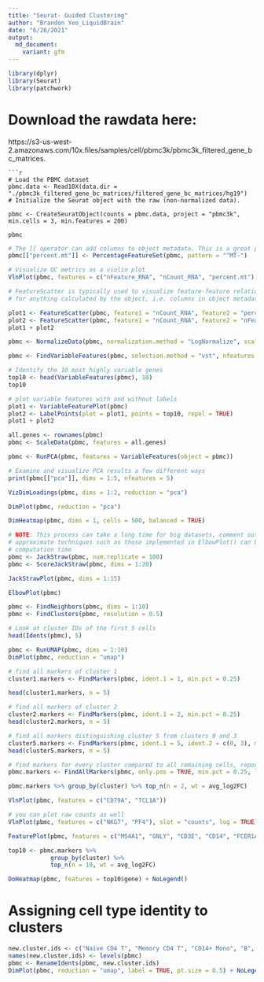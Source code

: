 ```yaml
---
title: "Seurat- Guided Clustering"
author: "Brandon Yeo_LiquidBrain"
date: "6/26/2021"
output:
  md_document:
    variant: gfm
---
```



```r
library(dplyr)
library(Seurat)
library(patchwork)
```

# Download the rawdata here: 
https://s3-us-west-2.amazonaws.com/10x.files/samples/cell/pbmc3k/pbmc3k_filtered_gene_bc_matrices.
```
```r
# Load the PBMC dataset
pbmc.data <- Read10X(data.dir = "./pbmc3k_filtered_gene_bc_matrices/filtered_gene_bc_matrices/hg19")
# Initialize the Seurat object with the raw (non-normalized data).

pbmc <- CreateSeuratObject(counts = pbmc.data, project = "pbmc3k", min.cells = 3, min.features = 200)

pbmc
```


```r
# The [[ operator can add columns to object metadata. This is a great place to stash QC stats
pbmc[["percent.mt"]] <- PercentageFeatureSet(pbmc, pattern = "^MT-")

# Visualize QC metrics as a violin plot
VlnPlot(pbmc, features = c("nFeature_RNA", "nCount_RNA", "percent.mt"), ncol = 3)
```


```r
# FeatureScatter is typically used to visualize feature-feature relationships, but can be used
# for anything calculated by the object, i.e. columns in object metadata, PC scores etc.

plot1 <- FeatureScatter(pbmc, feature1 = "nCount_RNA", feature2 = "percent.mt")
plot2 <- FeatureScatter(pbmc, feature1 = "nCount_RNA", feature2 = "nFeature_RNA")
plot1 + plot2
```


```r
pbmc <- NormalizeData(pbmc, normalization.method = "LogNormalize", scale.factor = 10000)

pbmc <- FindVariableFeatures(pbmc, selection.method = "vst", nfeatures = 2000)
```


```r
# Identify the 10 most highly variable genes
top10 <- head(VariableFeatures(pbmc), 10)
top10
```


```r
# plot variable features with and without labels
plot1 <- VariableFeaturePlot(pbmc)
plot2 <- LabelPoints(plot = plot1, points = top10, repel = TRUE)
plot1 + plot2
```


```r
all.genes <- rownames(pbmc)
pbmc <- ScaleData(pbmc, features = all.genes)
```


```r
pbmc <- RunPCA(pbmc, features = VariableFeatures(object = pbmc))

# Examine and visualize PCA results a few different ways
print(pbmc[["pca"]], dims = 1:5, nfeatures = 5)
```


```r
VizDimLoadings(pbmc, dims = 1:2, reduction = "pca")
```


```r
DimPlot(pbmc, reduction = "pca")

DimHeatmap(pbmc, dims = 1, cells = 500, balanced = TRUE)
```


```r
# NOTE: This process can take a long time for big datasets, comment out for expediency. More
# approximate techniques such as those implemented in ElbowPlot() can be used to reduce
# computation time
pbmc <- JackStraw(pbmc, num.replicate = 100)
pbmc <- ScoreJackStraw(pbmc, dims = 1:20)

JackStrawPlot(pbmc, dims = 1:15)
```


```r
ElbowPlot(pbmc)
```


```r
pbmc <- FindNeighbors(pbmc, dims = 1:10)
pbmc <- FindClusters(pbmc, resolution = 0.5)
```


```r
# Look at cluster IDs of the first 5 cells
head(Idents(pbmc), 5)
```


```r
pbmc <- RunUMAP(pbmc, dims = 1:10)
DimPlot(pbmc, reduction = "umap")
```



```r
# find all markers of cluster 1
cluster1.markers <- FindMarkers(pbmc, ident.1 = 1, min.pct = 0.25)

head(cluster1.markers, n = 5)
```


```r
# find all markers of cluster 2
cluster2.markers <- FindMarkers(pbmc, ident.1 = 2, min.pct = 0.25)
head(cluster2.markers, n = 5)
```




```r
# find all markers distinguishing cluster 5 from clusters 0 and 3
cluster5.markers <- FindMarkers(pbmc, ident.1 = 5, ident.2 = c(0, 3), min.pct = 0.25)
head(cluster5.markers, n = 5)
```


```r
# find markers for every cluster compared to all remaining cells, report only the positive ones
pbmc.markers <- FindAllMarkers(pbmc, only.pos = TRUE, min.pct = 0.25, logfc.threshold = 0.25)
```


```r
pbmc.markers %>% group_by(cluster) %>% top_n(n = 2, wt = avg_log2FC)
```


```r
VlnPlot(pbmc, features = c("CD79A", "TCL1A"))
```


```r
# you can plot raw counts as well
VlnPlot(pbmc, features = c("NKG7", "PF4"), slot = "counts", log = TRUE)
```


```r
FeaturePlot(pbmc, features = c("MS4A1", "GNLY", "CD3E", "CD14", "FCER1A", "FCGR3A", "LYZ", "PPBP", "CD8A"))
```


```r
top10 <- pbmc.markers %>% 
            group_by(cluster) %>% 
            top_n(n = 10, wt = avg_log2FC)

DoHeatmap(pbmc, features = top10$gene) + NoLegend()
```



# Assigning cell type identity to clusters

```r
new.cluster.ids <- c("Naive CD4 T", "Memory CD4 T", "CD14+ Mono", "B", "CD8 T", "FCGR3A+ Mono", "NK", "DC", "Platelet")
names(new.cluster.ids) <- levels(pbmc)
pbmc <- RenameIdents(pbmc, new.cluster.ids)
DimPlot(pbmc, reduction = "umap", label = TRUE, pt.size = 0.5) + NoLegend()
```






